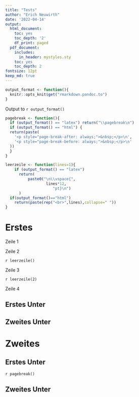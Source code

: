 ```yaml
---
title: "Tests"
author: "Erich Neuwirth"
date: '2022-04-14'
output:
  html_document:
    toc: yes
    toc_depth: '2'
    df_print: paged
  pdf_document:
    includes:
      in_header: mystyles.sty
    toc: yes
    toc_depth: 2
fontsize: 12pt
keep_md: true
---
```



```r
output_format <- function(){
  knitr::opts_knit$get("rmarkdown.pandoc.to")
}
```


Output to `r output_format()`


```r
pagebreak <- function(){
  if (output_format() == "latex") return("\\pagebreak\n")
  if (output_format() == "html") {
  return(paste(
    '<p style="page-break-after: always;">&nbsp;</p>\n',
    '<p style="page-break-before: always;">&nbsp;</p>\n'
  ))
  }
}
```

```r
leerzeile <- function(lines=1){
    if (output_format() == "latex") 
      return(
          paste0("\n\\vspace{",
                  lines*12,
                     "pt}\n")
      )
  if(output_format()=="html")
    return(paste(rep("<br>",lines),collapse=" "))
}
```

# Erstes

Zeile 1


Zeile 2


`r leerzeile()`

Zeile 3

`r leerzeile(2)`

Zeile 4



## Erstes Unter

## Zweites Unter

# Zweites

## Erstes Unter

`r pagebreak()`


## Zweites Unter


